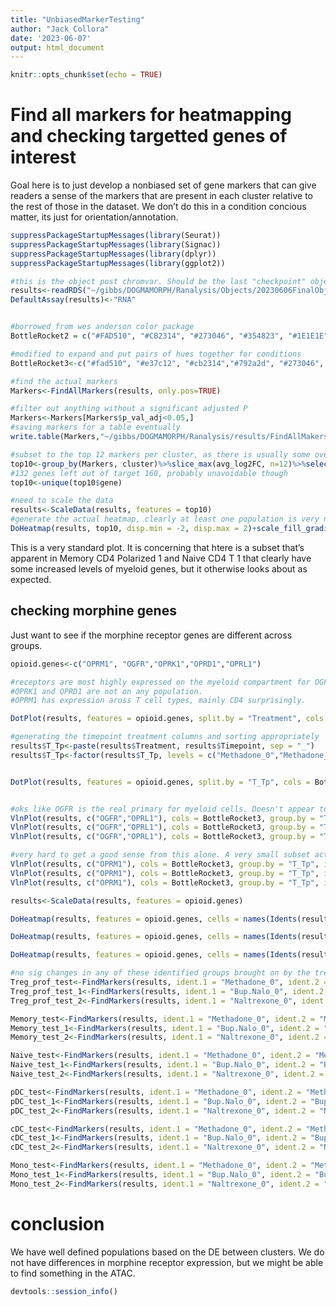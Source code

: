 ```yaml
---
title: "UnbiasedMarkerTesting"
author: "Jack Collora"
date: '2023-06-07'
output: html_document
---
```


```r
knitr::opts_chunk$set(echo = TRUE)
```

# Find all markers for heatmapping and checking targetted genes of interest 

Goal here is to just develop a nonbiased set of gene markers that can give readers a sense of the markers that are present in each cluster relative to the rest of those in the dataset. We don't do this in a condition concious matter, its just for orientation/annotation. 

```r
suppressPackageStartupMessages(library(Seurat))
suppressPackageStartupMessages(library(Signac))
suppressPackageStartupMessages(library(dplyr))
suppressPackageStartupMessages(library(ggplot2))

#this is the object post chromvar. Should be the last "checkpoint" object that analysis is plotted from. Contains annotations and all assays. 
results<-readRDS("~/gibbs/DOGMAMORPH/Ranalysis/Objects/20230606FinalObj.rds")
DefaultAssay(results)<-"RNA"


#borrowed from wes anderson color package
BottleRocket2 = c("#FAD510", "#CB2314", "#273046", "#354823", "#1E1E1E")

#modified to expand and put pairs of hues together for conditions
BottleRocket3<-c("#fad510", "#e37c12", "#cb2314","#792a2d", "#273046", "#3b4357")
```

```r

#find the actual markers
Markers<-FindAllMarkers(results, only.pos=TRUE)

#filter out anything without a significant adjusted P 
Markers<-Markers[Markers$p_val_adj<0.05,]
#saving markers for a table eventually
write.table(Markers,"~/gibbs/DOGMAMORPH/Ranalysis/results/FindAllMakers.tsv",sep = "\t", row.names = FALSE, quote = FALSE)

#subset to the top 12 markers per cluster, as there is usually some overlap
top10<-group_by(Markers, cluster)%>%slice_max(avg_log2FC, n=12)%>%select(gene)
#132 genes left out of target 160, probably unavoidable though 
top10<-unique(top10$gene)

#need to scale the data
results<-ScaleData(results, features = top10)
#generate the actual heatmap, clearly at least one population is very noisy here, it's the first group of cells in each case. They're probably obscuring some signals, but it does seem they are being roughly placed with other cells that look similar to themselves. If I were to guess I'd say they have high ambient RNA. 
DoHeatmap(results, top10, disp.min = -2, disp.max = 2)+scale_fill_gradientn(limits = c(-2,2), colors = c(BottleRocket2[1], "white", BottleRocket2[4]))

```

This is a very standard plot. It is concerning that htere is a subset that's apparent in Memory CD4 Polarized 1 and Naive CD4 T 1 that clearly have some increased levels of myeloid genes, but it otherwise looks about as expected. 

## checking morphine genes 

Just want to see if the morphine receptor genes are different across groups. 

```r


opioid.genes<-c("OPRM1", "OGFR","OPRK1","OPRD1","OPRL1")

#receptors are most highly expressed on the myeloid compartment for OGFR and OPRL1
#OPRK1 and OPRD1 are not on any population. 
#OPRM1 has expression aross T cell types, mainly CD4 surprisingly. 

DotPlot(results, features = opioid.genes, split.by = "Treatment", cols = BottleRocket2[1:3])

#generating the timepoint treatment columns and sorting appropriately
results$T_Tp<-paste(results$Treatment, results$Timepoint, sep = "_")
results$T_Tp<-factor(results$T_Tp, levels = c("Methadone_0","Methadone_3","Bup.Nalo_0", "Bup.Nalo_3", "Naltrexone_0", "Naltrexone_3"))


DotPlot(results, features = opioid.genes, split.by = "T_Tp", cols = BottleRocket3)


#oks like OGFR is the real primary for myeloid cells. Doesn't appear to change between timepoints in any significant way in any of these populations. So I'd say these are probably unimpacted. Might be interesting to see if there are any highly correlated genes with these in the future. 
VlnPlot(results, c("OGFR","OPRL1"), cols = BottleRocket3, group.by = "T_Tp", idents = "pDC")
VlnPlot(results, c("OGFR","OPRL1"), cols = BottleRocket3, group.by = "T_Tp", idents = "cDC")
VlnPlot(results, c("OGFR","OPRL1"), cols = BottleRocket3, group.by = "T_Tp", idents = "CD14+_Mono")

#very hard to get a good sense from this alone. A very small subset actuall expresses so its not pushing things up. 
VlnPlot(results, c("OPRM1"), cols = BottleRocket3, group.by = "T_Tp", idents = "Treg_proliferating")
VlnPlot(results, c("OPRM1"), cols = BottleRocket3, group.by = "T_Tp", idents = "Memory_CD4_1")
VlnPlot(results, c("OPRM1"), cols = BottleRocket3, group.by = "T_Tp", idents = "Naive_CD4_T_2")

results<-ScaleData(results, features = opioid.genes)

DoHeatmap(results, features = opioid.genes, cells = names(Idents(results))[grep("Treg_proliferating", Idents(results))], group.by = "T_Tp",disp.min = -2, disp.max = 2)+scale_fill_gradientn(limits = c(-2,2), colors = c(BottleRocket2[1], "white", BottleRocket2[4]))

DoHeatmap(results, features = opioid.genes, cells = names(Idents(results))[grep("Memory_CD4_1", Idents(results))], group.by = "T_Tp",disp.min = -2, disp.max = 2)+scale_fill_gradientn(limits = c(-2,2), colors = c(BottleRocket2[1], "white", BottleRocket2[4]))

DoHeatmap(results, features = opioid.genes, cells = names(Idents(results))[grep("Naive_CD4_T_2", Idents(results))], group.by = "T_Tp",disp.min = -2, disp.max = 2)+scale_fill_gradientn(limits = c(-2,2), colors = c(BottleRocket2[1], "white", BottleRocket2[4]))

#no sig changes in any of these identified groups brought on by the treatment. 
Treg_prof_test<-FindMarkers(results, ident.1 = "Methadone_0", ident.2 = "Methadone_3", subset.ident = "Treg_proliferating", features = opioid.genes, min.pct = -Inf, min.diff.pct = -Inf, logfc.threshold = -Inf, group.by = "T_Tp" )
Treg_prof_test_1<-FindMarkers(results, ident.1 = "Bup.Nalo_0", ident.2 = "Bup.Nalo_3", subset.ident = "Treg_proliferating", features = opioid.genes, min.pct = -Inf, min.diff.pct = -Inf, logfc.threshold = -Inf, group.by = "T_Tp" )
Treg_prof_test_2<-FindMarkers(results, ident.1 = "Naltrexone_0", ident.2 = "Naltrexone_3", subset.ident = "Treg_proliferating", features = opioid.genes, min.pct = -Inf, min.diff.pct = -Inf, logfc.threshold = -Inf, group.by = "T_Tp" )

Memory_test<-FindMarkers(results, ident.1 = "Methadone_0", ident.2 = "Methadone_3", subset.ident = "Memory_CD4_1", features = opioid.genes, min.pct = -Inf, min.diff.pct = -Inf, logfc.threshold = -Inf, group.by = "T_Tp" )
Memory_test_1<-FindMarkers(results, ident.1 = "Bup.Nalo_0", ident.2 = "Bup.Nalo_3", subset.ident = "Memory_CD4_1", features = opioid.genes, min.pct = -Inf, min.diff.pct = -Inf, logfc.threshold = -Inf, group.by = "T_Tp" )
Memory_test_2<-FindMarkers(results, ident.1 = "Naltrexone_0", ident.2 = "Naltrexone_3", subset.ident = "Memory_CD4_1", features = opioid.genes, min.pct = -Inf, min.diff.pct = -Inf, logfc.threshold = -Inf, group.by = "T_Tp" )

Naive_test<-FindMarkers(results, ident.1 = "Methadone_0", ident.2 = "Methadone_3", subset.ident = "Naive_CD4_T_2", features = opioid.genes, min.pct = -Inf, min.diff.pct = -Inf, logfc.threshold = -Inf, group.by = "T_Tp" )
Naive_test_1<-FindMarkers(results, ident.1 = "Bup.Nalo_0", ident.2 = "Bup.Nalo_3", subset.ident = "Naive_CD4_T_2", features = opioid.genes, min.pct = -Inf, min.diff.pct = -Inf, logfc.threshold = -Inf, group.by = "T_Tp" )
Naive_test_2<-FindMarkers(results, ident.1 = "Naltrexone_0", ident.2 = "Naltrexone_3", subset.ident = "Naive_CD4_T_2", features = opioid.genes, min.pct = -Inf, min.diff.pct = -Inf, logfc.threshold = -Inf, group.by = "T_Tp" )

pDC_test<-FindMarkers(results, ident.1 = "Methadone_0", ident.2 = "Methadone_3", subset.ident = "pDC", features = opioid.genes, min.pct = -Inf, min.diff.pct = -Inf, logfc.threshold = -Inf, group.by = "T_Tp" )
pDC_test_1<-FindMarkers(results, ident.1 = "Bup.Nalo_0", ident.2 = "Bup.Nalo_3", subset.ident = "pDC", features = opioid.genes, min.pct = -Inf, min.diff.pct = -Inf, logfc.threshold = -Inf, group.by = "T_Tp" )
pDC_test_2<-FindMarkers(results, ident.1 = "Naltrexone_0", ident.2 = "Naltrexone_3", subset.ident = "pDC", features = opioid.genes, min.pct = -Inf, min.diff.pct = -Inf, logfc.threshold = -Inf, group.by = "T_Tp" )

cDC_test<-FindMarkers(results, ident.1 = "Methadone_0", ident.2 = "Methadone_3", subset.ident = "cDC", features = opioid.genes, min.pct = -Inf, min.diff.pct = -Inf, logfc.threshold = -Inf, group.by = "T_Tp" )
cDC_test_1<-FindMarkers(results, ident.1 = "Bup.Nalo_0", ident.2 = "Bup.Nalo_3", subset.ident = "cDC", features = opioid.genes, min.pct = -Inf, min.diff.pct = -Inf, logfc.threshold = -Inf, group.by = "T_Tp" )
cDC_test_2<-FindMarkers(results, ident.1 = "Naltrexone_0", ident.2 = "Naltrexone_3", subset.ident = "cDC", features = opioid.genes, min.pct = -Inf, min.diff.pct = -Inf, logfc.threshold = -Inf, group.by = "T_Tp" )

Mono_test<-FindMarkers(results, ident.1 = "Methadone_0", ident.2 = "Methadone_3", subset.ident = "CD14+_Mono", features = opioid.genes, min.pct = -Inf, min.diff.pct = -Inf, logfc.threshold = -Inf, group.by = "T_Tp" )
Mono_test_1<-FindMarkers(results, ident.1 = "Bup.Nalo_0", ident.2 = "Bup.Nalo_3", subset.ident = "CD14+_Mono", features = opioid.genes, min.pct = -Inf, min.diff.pct = -Inf, logfc.threshold = -Inf, group.by = "T_Tp" )
Mono_test_2<-FindMarkers(results, ident.1 = "Naltrexone_0", ident.2 = "Naltrexone_3", subset.ident = "CD14+_Mono", features = opioid.genes, min.pct = -Inf, min.diff.pct = -Inf, logfc.threshold = -Inf, group.by = "T_Tp" )

```
# conclusion
We have well defined populations based on the DE between clusters. We do not have differences in morphine receptor expression, but we might be able to find something in the ATAC. 

```r
devtools::session_info()
```